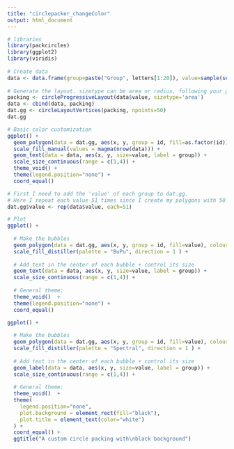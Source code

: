 ```yaml
---
title: "circlepacker_changeColor"
output: html_document
---
```


```r
# libraries
library(packcircles)
library(ggplot2)
library(viridis)
 
# Create data
data <- data.frame(group=paste("Group", letters[1:20]), value=sample(seq(1,100),20)) 
 
# Generate the layout. sizetype can be area or radius, following your preference on what to be proportional to value.
packing <- circleProgressiveLayout(data$value, sizetype='area')
data <- cbind(data, packing)
dat.gg <- circleLayoutVertices(packing, npoints=50)
dat.gg
```

```r
# Basic color customization
ggplot() + 
  geom_polygon(data = dat.gg, aes(x, y, group = id, fill=as.factor(id)), colour = "black", alpha = 0.6) +
  scale_fill_manual(values = magma(nrow(data))) +
  geom_text(data = data, aes(x, y, size=value, label = group)) +
  scale_size_continuous(range = c(1,4)) +
  theme_void() + 
  theme(legend.position="none") +
  coord_equal()
```


```r
# First I need to add the 'value' of each group to dat.gg.
# Here I repeat each value 51 times since I create my polygons with 50 lines
dat.gg$value <- rep(data$value, each=51)

# Plot
ggplot() + 
  
  # Make the bubbles
  geom_polygon(data = dat.gg, aes(x, y, group = id, fill=value), colour = "black", alpha = 0.6) +
  scale_fill_distiller(palette = "BuPu", direction = 1 ) +
 
  # Add text in the center of each bubble + control its size
  geom_text(data = data, aes(x, y, size=value, label = group)) +
  scale_size_continuous(range = c(1,4)) +
 
  # General theme:
  theme_void()  + 
  theme(legend.position="none") + 
  coord_equal()
```

```r
ggplot() + 
  
  # Make the bubbles
  geom_polygon(data = dat.gg, aes(x, y, group = id, fill=value), colour = "grey", alpha = 0.6, size=.5) +
  scale_fill_distiller(palette = "Spectral", direction = 1 ) +
  
  # Add text in the center of each bubble + control its size
  geom_label(data = data, aes(x, y, size=value, label = group)) +
  scale_size_continuous(range = c(1,4)) +
  
  # General theme:
  theme_void()  + 
  theme(
    legend.position="none",
    plot.background = element_rect(fill="black"),
    plot.title = element_text(color="white") 
  ) + 
  coord_equal() +
  ggtitle("A custom circle packing with\nblack background")
```
